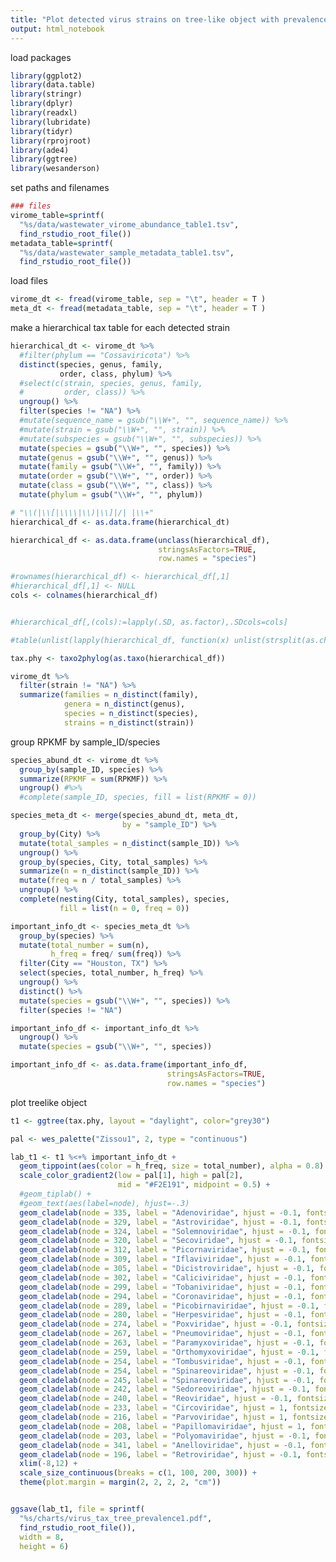 ```yaml
---
title: "Plot detected virus strains on tree-like object with prevalence and distributions labeling"
output: html_notebook
---
```


load packages
```r
library(ggplot2)
library(data.table)
library(stringr)
library(dplyr)
library(readxl)
library(lubridate)
library(tidyr)
library(rprojroot)
library(ade4)
library(ggtree)
library(wesanderson)

```

set paths and filenames
```r
### files
virome_table=sprintf(
  "%s/data/wastewater_virome_abundance_table1.tsv", 
  find_rstudio_root_file())
metadata_table=sprintf(
  "%s/data/wastewater_sample_metadata_table1.tsv", 
  find_rstudio_root_file())

```

load files
```r
virome_dt <- fread(virome_table, sep = "\t", header = T )
meta_dt <- fread(metadata_table, sep = "\t", header = T )

```

make a hierarchical tax table for each detected strain
```r

hierarchical_dt <- virome_dt %>% 
  #filter(phylum == "Cossaviricota") %>%
  distinct(species, genus, family, 
           order, class, phylum) %>%
  #select(c(strain, species, genus, family, 
  #         order, class)) %>%
  ungroup() %>%
  filter(species != "NA") %>%
  #mutate(sequence_name = gsub("\\W+", "", sequence_name)) %>%
  #mutate(strain = gsub("\\W+", "", strain)) %>%
  #mutate(subspecies = gsub("\\W+", "", subspecies)) %>%
  mutate(species = gsub("\\W+", "", species)) %>%
  mutate(genus = gsub("\\W+", "", genus)) %>%
  mutate(family = gsub("\\W+", "", family)) %>%
  mutate(order = gsub("\\W+", "", order)) %>%
  mutate(class = gsub("\\W+", "", class)) %>%
  mutate(phylum = gsub("\\W+", "", phylum)) 

# "\\(|\\[|\\\\|\\)|\\]|/| |\\+"
hierarchical_df <- as.data.frame(hierarchical_dt) 

hierarchical_df <- as.data.frame(unclass(hierarchical_df),
                                 stringsAsFactors=TRUE,
                                 row.names = "species")

#rownames(hierarchical_df) <- hierarchical_df[,1]
#hierarchical_df[,1] <- NULL
cols <- colnames(hierarchical_df)


#hierarchical_df[,(cols):=lapply(.SD, as.factor),.SDcols=cols]

#table(unlist(lapply(hierarchical_df, function(x) unlist(strsplit(as.character(x), "")))))

tax.phy <- taxo2phylog(as.taxo(hierarchical_df))
```

```r
virome_dt %>% 
  filter(strain != "NA") %>%
  summarize(families = n_distinct(family),
            genera = n_distinct(genus),
            species = n_distinct(species),
            strains = n_distinct(strain))
```


group  RPKMF by sample_ID/species
```r
species_abund_dt <- virome_dt %>%
  group_by(sample_ID, species) %>%
  summarize(RPKMF = sum(RPKMF)) %>%
  ungroup() #%>%
  #complete(sample_ID, species, fill = list(RPKMF = 0))

species_meta_dt <- merge(species_abund_dt, meta_dt,
                         by = "sample_ID") %>%
  group_by(City) %>%
  mutate(total_samples = n_distinct(sample_ID)) %>%
  ungroup() %>%
  group_by(species, City, total_samples) %>%
  summarize(n = n_distinct(sample_ID)) %>%
  mutate(freq = n / total_samples) %>%
  ungroup() %>%
  complete(nesting(City, total_samples), species, 
           fill = list(n = 0, freq = 0))

important_info_dt <- species_meta_dt %>%
  group_by(species) %>%
  mutate(total_number = sum(n),
         h_freq = freq/ sum(freq)) %>%
  filter(City == "Houston, TX") %>%
  select(species, total_number, h_freq) %>%
  ungroup() %>%
  distinct() %>%
  mutate(species = gsub("\\W+", "", species)) %>%
  filter(species != "NA")

important_info_df <- important_info_dt %>% 
  ungroup() %>%
  mutate(species = gsub("\\W+", "", species))

important_info_df <- as.data.frame(important_info_df, 
                                   stringsAsFactors=TRUE, 
                                   row.names = "species")
```




plot treelike object
```r
t1 <- ggtree(tax.phy, layout = "daylight", color="grey30")

pal <- wes_palette("Zissou1", 2, type = "continuous")

lab_t1 <- t1 %<+% important_info_dt + 
  geom_tippoint(aes(color = h_freq, size = total_number), alpha = 0.8) +
  scale_color_gradient2(low = pal[1], high = pal[2], 
                        mid = "#F2E191", midpoint = 0.5) +
  #geom_tiplab() +
  #geom_text(aes(label=node), hjust=-.3) 
  geom_cladelab(node = 335, label = "Adenoviridae", hjust = -0.1, fontsize = 3) +
  geom_cladelab(node = 329, label = "Astroviridae", hjust = -0.1, fontsize = 3) +
  geom_cladelab(node = 324, label = "Solemnoviridae", hjust = -0.1, fontsize = 3) +
  geom_cladelab(node = 320, label = "Secoviridae", hjust = -0.1, fontsize = 3) +
  geom_cladelab(node = 312, label = "Picornaviridae", hjust = -0.1, fontsize = 3) +
  geom_cladelab(node = 309, label = "Iflaviviridae", hjust = -0.1, fontsize = 3) +
  geom_cladelab(node = 305, label = "Dicistroviridae", hjust = -0.1, fontsize = 3) +
  geom_cladelab(node = 302, label = "Caliciviridae", hjust = -0.1, fontsize = 3) +
  geom_cladelab(node = 299, label = "Tobaniviridae", hjust = -0.1, fontsize = 3) +
  geom_cladelab(node = 294, label = "Coronaviridae", hjust = -0.1, fontsize = 3) +
  geom_cladelab(node = 289, label = "Picobirnaviridae", hjust = -0.1, fontsize = 3) +
  geom_cladelab(node = 280, label = "Herpesviridae", hjust = -0.1, fontsize = 3) +
  geom_cladelab(node = 274, label = "Poxviridae", hjust = -0.1, fontsize = 3) +
  geom_cladelab(node = 267, label = "Pneumoviridae", hjust = -0.1, fontsize = 3) +
  geom_cladelab(node = 263, label = "Paramyxoviridae", hjust = -0.1, fontsize = 3) +
  geom_cladelab(node = 259, label = "Orthomyxoviridae", hjust = -0.1, fontsize = 3) +
  geom_cladelab(node = 254, label = "Tombusviridae", hjust = -0.1, fontsize = 3) +
  geom_cladelab(node = 254, label = "Spinareoviridae", hjust = -0.1, fontsize = 3) +
  geom_cladelab(node = 245, label = "Spinareoviridae", hjust = -0.1, fontsize = 3) +
  geom_cladelab(node = 242, label = "Sedoreoviridae", hjust = -0.1, fontsize = 3) +
  geom_cladelab(node = 240, label = "Reoviridae", hjust = -0.1, fontsize = 3) +
  geom_cladelab(node = 233, label = "Circoviridae", hjust = 1, fontsize = 3) +
  geom_cladelab(node = 216, label = "Parvoviridae", hjust = 1, fontsize = 3) +
  geom_cladelab(node = 208, label = "Papillomaviridae", hjust = 1, fontsize = 3) +
  geom_cladelab(node = 203, label = "Polyomaviridae", hjust = -0.1, fontsize = 3) +
  geom_cladelab(node = 341, label = "Anelloviridae", hjust = -0.1, fontsize = 3) +
  geom_cladelab(node = 196, label = "Retroviridae", hjust = -0.1, fontsize = 3) +
  xlim(-8,12) +
  scale_size_continuous(breaks = c(1, 100, 200, 300)) +
  theme(plot.margin = margin(2, 2, 2, 2, "cm"))


ggsave(lab_t1, file = sprintf(
  "%s/charts/virus_tax_tree_prevalence1.pdf", 
  find_rstudio_root_file()),
  width = 8,
  height = 6)
```













